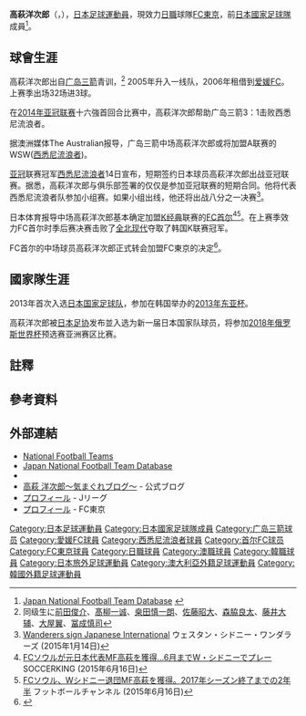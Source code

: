 {{external links|time=2019-09-15T05:01:15+00:00}}
{{Infobox football biography
|name=高萩洋次郎
|image = Yōjiro Takahagi.jpg
|image_size = 
|caption=攝於2010年效力[[廣島三箭|廣島三箭]]
|fullname={{lang|ja|髙萩 洋次郎}}
|birth_date={{Birth date and age|1986|8|2}}
|cityofbirth=[[福島縣|福島縣]][[磐城市|磐城市]]
|countryofbirth={{JPN}}
|height={{height|m=1.83|precision=0}}
|position=[[中場|中場]]
|currentclub    = [[FC東京|FC東京]]
|clubnumber     = 8
| youthyears1    = 2002–2003 | youthclubs1= [[廣島三箭|廣島三箭]]
| years1         = 2003–2014 | clubs1 = [[廣島三箭|廣島三箭]] | caps1 = 272 | goals1 = 42
| years2         = 2006      | clubs2 = → [[愛媛FC|愛媛FC]] (外借) | caps2 = 44 | goals2 = 3
| years3         = 2015      | clubs3 = [[西悉尼流浪者|西悉尼流浪者]] | caps3 = 11 | goals3 = 2
| years4         = 2015–2016 | clubs4 = [[FC首爾|FC首爾]] | caps4 = 46 | goals4 = 3
| years5         = 2017–     | clubs5 = [[FC東京|FC東京]] | caps5 = 142 | goals5 = 3
| nationalyears1 = 2013–2017   | nationalteam1 = [[日本國家足球隊|日本]]
| nationalcaps1  = 3         | nationalgoals1 = 0
| pcupdate       = 2021年12月4日
| ntupdate       = 2017年12月9日
}}
'''高萩洋次郎'''（{{lang-ja|髙萩 洋次郎}}，{{Bd|1986年|8月2日||}}），[[日本|日本]][[足球|足球]][[運動員|運動員]]，現效力[[日本職業足球聯賽|日職]]球隊[[FC東京|FC東京]]，前[[日本國家足球隊|日本國家足球隊]]成員<ref name="JNFTD">[http://www.jfootball-db.com/players_ta/yojiro_takahagi.html Japan National Football Team Database] {{Wayback|url=http://www.jfootball-db.com/players_ta/yojiro_takahagi.html |date=20180618175350 }}{{ja}}</ref>。

==球會生涯==
高萩洋次郎出自[[广岛三箭|广岛三箭]]青训，<ref group="注">同级生に[[前田俊介|前田俊介]]、[[高柳一诚|髙柳一诚]]、[[桑田慎一朗|桒田慎一朗]]、[[佐藤昭大|佐藤昭大]]、[[森脇良太|森脇良太]]、[[藤井大辅_(サッカー选手)|藤井大辅]]、[[大屋翼|大屋翼]]、[[冨成慎司|冨成慎司]]</ref> 2005年升入一线队，2006年租借到[[爱媛FC|爱媛FC]]。上赛季出场32场进3球。

在[[2014年亚冠联赛|2014年亚冠联赛]]十六強首回合比赛中，高萩洋次郎帮助广岛三箭3：1击败西悉尼流浪者。

据澳洲媒体The Australian报导，广岛三箭中场高萩洋次郎或将加盟A联赛的WSW([[西悉尼流浪者|西悉尼流浪者]])。

[[亚冠|亚冠]]联赛冠军[[西悉尼流浪者|西悉尼流浪者]]14日宣布，短期签约日本球员高萩洋次郎出战亚冠联赛。据悉，高萩洋次郎与俱乐部签署的仅仅是参加亚冠联赛的短期合同。他将代表西悉尼流浪者队参加小组赛。如果小组出线，他还将出战八分之一决赛<ref name="wsw2015">[http://www.wswanderersfc.com.au/article/wanderers-sign-japanese-international/lx4qbv7x158d1cmwfje6wzml1 Wanderers sign Japanese International] {{Wayback|url=http://www.wswanderersfc.com.au/article/wanderers-sign-japanese-international/lx4qbv7x158d1cmwfje6wzml1 |date=20160304043741 }} ウェスタン・シドニー・ワンダラーズ (2015年1月14日){{En icon}}</ref>。

日本体育报导中场高萩洋次郎基本确定加盟[[K经典|K经典]]联赛的[[FC首尔|FC首尔]]<ref name="king2015">[http://www.soccer-king.jp/news/world/world_other/20150616/323067.html FCソウルが元日本代表MF高萩を獲得…6月までW・シドニーでプレー] {{Wayback|url=http://www.soccer-king.jp/news/world/world_other/20150616/323067.html |date=20200219053529 }} SOCCERKING (2015年6月16日)</ref><ref name="fbch2015">[http://www.footballchannel.jp/2015/06/16/post93036/ FCソウル、Wシドニー退団MF高萩を獲得。2017年シーズン終了までの2年半] {{Wayback|url=http://www.footballchannel.jp/2015/06/16/post93036/ |date=20200219053525 }} フットボールチャンネル (2015年6月16日)</ref>。在上赛季效力FC首尔时季后赛决赛击败了[[全北现代|全北现代]]夺取了韩国K联赛冠军。

FC首尔的中场球员高萩洋次郎正式转会加盟FC東京的决定<ref>{{cite press release|url=http://www.fctokyo.co.jp/255192/|title=髙萩洋次郎選手 完全移籍加入のお知らせ|publisher=FC東京|date=2017-01-25|accessdate=2017-01-25|archive-date=2017-01-25|archive-url=https://web.archive.org/web/20170125101755/http://www.fctokyo.co.jp/255192/|dead-url=no}}</ref>。

==國家隊生涯==
2013年首次入选[[日本国家足球队|日本国家足球队]]，参加在韩国举办的[[2013年东亚杯|2013年东亚杯]]。

高萩洋次郎被[[日本足协|日本足协]]发布並入选为新一届日本国家队球员，将参加[[2018年俄罗斯世界杯|2018年俄罗斯世界杯]]预选赛亚洲赛区比赛。

== 註釋 ==
{{Reflist|group=注}}

==參考資料==
{{reflist}}

==外部連結==
*[http://www.national-football-teams.com/player/53083/Yojiro_Takahagi.html National Football Teams] {{Wayback|url=http://www.national-football-teams.com/player/53083/Yojiro_Takahagi.html |date=20140426083720 }}
*[https://web.archive.org/web/20140322104341/http://www.japannationalfootballteam.com/en/players/takahagi_yojiro.html Japan National Football Team Database]
* {{J.League player}}
* [http://ameblo.jp/gobojiro/ 高萩 洋次郎〜気まぐれブログ〜] {{Wayback|url=http://ameblo.jp/gobojiro/ |date=20171122194703 }} - 公式ブログ
* [http://data.j-league.or.jp/SFIX04/?player_id=7091 プロフィール] {{Wayback|url=http://data.j-league.or.jp/SFIX04/?player_id=7091 |date=20190327222032 }} - Jリーグ
* [http://www.fctokyo.co.jp/255284/ プロフィール] {{Wayback|url=http://www.fctokyo.co.jp/255284/ |date=20171011233227 }} - FC東京

[[Category:日本足球運動員|Category:日本足球運動員]]
[[Category:日本國家足球隊成員|Category:日本國家足球隊成員]]
[[Category:广岛三箭球员|Category:广岛三箭球员]]
[[Category:愛媛FC球員|Category:愛媛FC球員]]
[[Category:西悉尼流浪者球員|Category:西悉尼流浪者球員]]
[[Category:首尔FC球员|Category:首尔FC球员]]
[[Category:FC東京球員|Category:FC東京球員]]
[[Category:日職球員|Category:日職球員]]
[[Category:澳職球員|Category:澳職球員]]
[[Category:韓職球員|Category:韓職球員]]
[[Category:日本旅外足球運動員|Category:日本旅外足球運動員]]
[[Category:澳大利亞外籍足球運動員|Category:澳大利亞外籍足球運動員]]
[[Category:韓國外籍足球運動員|Category:韓國外籍足球運動員]]